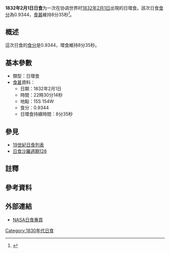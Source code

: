 {{Infobox Solar eclipse
| Year        = 1832
| Month       = 2
| Day         = 1
| Type        = 日環食
| Image       = SE1832Feb01A.gif
| Image size  = 200px
| Image intro = 1832年2月1日日環食路徑圖
  <!--   日食資料   -->
| Gamma       = 0.0355
| Mag         = 0.9344
| Saros       = [[日食沙羅週期128|128]]
| Saros total = 
| Saros seq   = 
  <!--     食甚     -->
| Duration    = 8分35秒
| Location    = 
| Coords      = 
| Width       = 245公里
  <!--   開始時間   -->
| Partial     = 
| Start type  = 
| Centre      = 
| Greatest    = 22:30:14
  <!--     倒數     -->
| hour        = 22
| minute      = 30
| second      = 14
| Duration_s  = 
}}
'''1832年2月1日日食'''为一次在协调世界时[[1832年|1832年]][[2月1日|2月1日]]出現的日環食。該次日食[[食分|食分]]為0.9344，[[食甚|食甚]]維持8分35秒<ref name="nasa_catalog_list">{{cite web |url=http://eclipse.gsfc.nasa.gov/SEcat5/SE1801-1900.html |title=Catalog of Solar Eclipses: 1801 to 1900 |language=en |publisher=[[NASA|NASA]] |accessdate=2009-07-26 |archiveurl=https://web.archive.org/web/20150112204733/http://eclipse.gsfc.nasa.gov/SEcat5/SE1801-1900.html |archivedate=2015-01-12 |deadurl=no }}</ref>。

== 概述 ==
這次日食的[[食分|食分]]是0.9344，環食維持8分35秒。

== 基本參數 ==
{{NoteUTC}}
* 類型：日環食
*[[食甚|食甚]]資料：
** 日期：1832年2月1日
** 時間：22時30分14秒 
** 地點：15S 154W
** 食分：0.9344
** 日環食持續時間：8分35秒

== 參見 ==
{{日食主題}}
* [[19世紀日食列表|19世紀日食列表]]
* [[日食沙羅週期128|日食沙羅週期128]]

== 註釋 ==
{{NoteFoot}}

== 參考資料 ==
{{reflist}}

== 外部連結 ==
* [http://eclipse.gsfc.nasa.gov/solar.html NASA日食專頁]{{Wayback|url=http://eclipse.gsfc.nasa.gov/solar.html |date=20190108200537 }}{{en icon}}

{{日食}}

[[Category:1830年代日食|Category:1830年代日食]]

{{Eclipse-stub}}